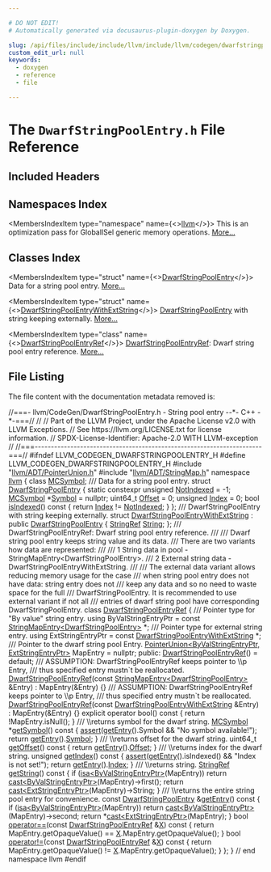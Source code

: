 ```yaml
---

# DO NOT EDIT!
# Automatically generated via docusaurus-plugin-doxygen by Doxygen.

slug: /api/files/include/include/llvm/include/llvm/codegen/dwarfstringpoolentry-h
custom_edit_url: null
keywords:
  - doxygen
  - reference
  - file

---
```





# The `DwarfStringPoolEntry.h` File Reference

<DoxygenPage pluginConfig={pluginConfig}>



## Included Headers

<IncludesList>
<IncludesListItem
  filePath="llvm/ADT/PointerUnion.h"
  permalink="/docs/api/files/include/include/llvm/include/llvm/adt/pointerunion-h"
  isLocal="true" />
<IncludesListItem
  filePath="llvm/ADT/StringMap.h"
  permalink="/docs/api/files/include/include/llvm/include/llvm/adt/stringmap-h"
  isLocal="true" />
</IncludesList>

## Namespaces Index

<MembersIndex>

<MembersIndexItem
  type="namespace"
  name={<><a href="/docs/api/namespaces/llvm">llvm</a></>}>
This is an optimization pass for GlobalISel generic memory operations. <a href="/docs/api/namespaces/llvm/#details">More...</a>
</MembersIndexItem>

</MembersIndex>

## Classes Index

<MembersIndex>

<MembersIndexItem
  type="struct"
  name={<><a href="/docs/api/structs/llvm/dwarfstringpoolentry">DwarfStringPoolEntry</a></>}>
Data for a string pool entry. <a href="/docs/api/structs/llvm/dwarfstringpoolentry/#details">More...</a>
</MembersIndexItem>

<MembersIndexItem
  type="struct"
  name={<><a href="/docs/api/structs/llvm/dwarfstringpoolentrywithextstring">DwarfStringPoolEntryWithExtString</a></>}>
<a href="/docs/api/structs/llvm/dwarfstringpoolentry">DwarfStringPoolEntry</a> with string keeping externally. <a href="/docs/api/structs/llvm/dwarfstringpoolentrywithextstring/#details">More...</a>
</MembersIndexItem>

<MembersIndexItem
  type="class"
  name={<><a href="/docs/api/classes/llvm/dwarfstringpoolentryref">DwarfStringPoolEntryRef</a></>}>
<a href="/docs/api/classes/llvm/dwarfstringpoolentryref">DwarfStringPoolEntryRef</a>: Dwarf string pool entry reference. <a href="/docs/api/classes/llvm/dwarfstringpoolentryref/#details">More...</a>
</MembersIndexItem>

</MembersIndex>


## File Listing

The file content with the documentation metadata removed is:

<ProgramListing>

<Link id="l00001" /><CodeLine lineNumber="1"><span class="doxyHighlightComment">//===- llvm/CodeGen/DwarfStringPoolEntry.h - String pool entry --&#42;- C++ -&#42;-===//</span></CodeLine>
<Link id="l00002" /><CodeLine lineNumber="2"><span class="doxyHighlightComment">//</span></CodeLine>
<Link id="l00003" /><CodeLine lineNumber="3"><span class="doxyHighlightComment">// Part of the LLVM Project, under the Apache License v2.0 with LLVM Exceptions.</span></CodeLine>
<Link id="l00004" /><CodeLine lineNumber="4"><span class="doxyHighlightComment">// See https://llvm.org/LICENSE.txt for license information.</span></CodeLine>
<Link id="l00005" /><CodeLine lineNumber="5"><span class="doxyHighlightComment">// SPDX-License-Identifier: Apache-2.0 WITH LLVM-exception</span></CodeLine>
<Link id="l00006" /><CodeLine lineNumber="6"><span class="doxyHighlightComment">//</span></CodeLine>
<Link id="l00007" /><CodeLine lineNumber="7"><span class="doxyHighlightComment">//===----------------------------------------------------------------------===//</span></CodeLine>
<Link id="l00008" /><CodeLine lineNumber="8"></CodeLine>
<Link id="l00009" /><CodeLine lineNumber="9"><span class="doxyHighlightPreprocessor">#ifndef LLVM&#95;CODEGEN&#95;DWARFSTRINGPOOLENTRY&#95;H</span></CodeLine>
<Link id="l00010" /><CodeLine lineNumber="10"><span class="doxyHighlightPreprocessor">#define LLVM&#95;CODEGEN&#95;DWARFSTRINGPOOLENTRY&#95;H</span></CodeLine>
<Link id="l00011" /><CodeLine lineNumber="11"></CodeLine>
<Link id="l00012" /><CodeLine lineNumber="12"><span class="doxyHighlightPreprocessor">#include &quot;<a href="/docs/api/files/include/include/llvm/include/llvm/adt/pointerunion-h">llvm/ADT/PointerUnion.h</a>&quot;</span></CodeLine>
<Link id="l00013" /><CodeLine lineNumber="13"><span class="doxyHighlightPreprocessor">#include &quot;<a href="/docs/api/files/include/include/llvm/include/llvm/adt/stringmap-h">llvm/ADT/StringMap.h</a>&quot;</span></CodeLine>
<Link id="l00014" /><CodeLine lineNumber="14"></CodeLine>
<Link id="l00015" /><CodeLine lineNumber="15"><span class="doxyHighlightKeyword">namespace </span><span class="doxyHighlight"><a href="/docs/api/namespaces/llvm">llvm</a> &#123;</span></CodeLine>
<Link id="l00016" /><CodeLine lineNumber="16"></CodeLine>
<Link id="l00017" /><CodeLine lineNumber="17"><span class="doxyHighlightKeyword">class </span><span class="doxyHighlight"><a href="/docs/api/classes/llvm/mcsymbol">MCSymbol</a>;</span></CodeLine>
<Link id="l00018" /><CodeLine lineNumber="18"></CodeLine>
<Link id="l00019" /><CodeLine lineNumber="19"><span class="doxyHighlightComment">/// Data for a string pool entry.</span></CodeLine>
<Link id="l00020" /><CodeLine lineNumber="20" lineLink="/docs/api/structs/llvm/dwarfstringpoolentry"><span class="doxyHighlightKeyword">struct </span><span class="doxyHighlight"><a href="/docs/api/structs/llvm/dwarfstringpoolentry">DwarfStringPoolEntry</a> &#123;</span></CodeLine>
<Link id="l00021" /><CodeLine lineNumber="21" lineLink="/docs/api/structs/llvm/dwarfstringpoolentry/#a7a1b7fb50f627423becd2123526ff26b"><span class="doxyHighlight">  </span><span class="doxyHighlightKeyword">static</span><span class="doxyHighlight"> </span><span class="doxyHighlightKeyword">constexpr</span><span class="doxyHighlight"> </span><span class="doxyHighlightKeywordType">unsigned</span><span class="doxyHighlight"> <a href="/docs/api/structs/llvm/dwarfstringpoolentry/#a7a1b7fb50f627423becd2123526ff26b">NotIndexed</a> = -1;</span></CodeLine>
<Link id="l00022" /><CodeLine lineNumber="22"></CodeLine>
<Link id="l00023" /><CodeLine lineNumber="23" lineLink="/docs/api/structs/llvm/dwarfstringpoolentry/#acefe965e3ed0ea37d9578f82dc01cb7a"><span class="doxyHighlight">  <a href="/docs/api/classes/llvm/mcsymbol">MCSymbol</a> &#42;<a href="/docs/api/structs/llvm/dwarfstringpoolentry/#acefe965e3ed0ea37d9578f82dc01cb7a">Symbol</a> = </span><span class="doxyHighlightKeyword">nullptr</span><span class="doxyHighlight">;</span></CodeLine>
<Link id="l00024" /><CodeLine lineNumber="24" lineLink="/docs/api/structs/llvm/dwarfstringpoolentry/#aa406c884c8fb2d9b2fee2aa3865d832d"><span class="doxyHighlight">  uint64&#95;t <a href="/docs/api/structs/llvm/dwarfstringpoolentry/#aa406c884c8fb2d9b2fee2aa3865d832d">Offset</a> = 0;</span></CodeLine>
<Link id="l00025" /><CodeLine lineNumber="25" lineLink="/docs/api/structs/llvm/dwarfstringpoolentry/#a5ec8790ec7c63fb9e58de82b2774fac9"><span class="doxyHighlight">  </span><span class="doxyHighlightKeywordType">unsigned</span><span class="doxyHighlight"> <a href="/docs/api/structs/llvm/dwarfstringpoolentry/#a5ec8790ec7c63fb9e58de82b2774fac9">Index</a> = 0;</span></CodeLine>
<Link id="l00026" /><CodeLine lineNumber="26"></CodeLine>
<Link id="l00027" /><CodeLine lineNumber="27" lineLink="/docs/api/structs/llvm/dwarfstringpoolentry/#a0f63507e2c65d915e897f80e1f121091"><span class="doxyHighlight">  </span><span class="doxyHighlightKeywordType">bool</span><span class="doxyHighlight"> <a href="/docs/api/structs/llvm/dwarfstringpoolentry/#a0f63507e2c65d915e897f80e1f121091">isIndexed</a>()</span><span class="doxyHighlightKeyword"> const </span><span class="doxyHighlight">&#123; </span><span class="doxyHighlightKeywordFlow">return</span><span class="doxyHighlight"> <a href="/docs/api/structs/llvm/dwarfstringpoolentry/#a5ec8790ec7c63fb9e58de82b2774fac9">Index</a> != <a href="/docs/api/structs/llvm/dwarfstringpoolentry/#a7a1b7fb50f627423becd2123526ff26b">NotIndexed</a>; &#125;</span></CodeLine>
<Link id="l00028" /><CodeLine lineNumber="28"><span class="doxyHighlight">&#125;;</span></CodeLine>
<Link id="l00029" /><CodeLine lineNumber="29"></CodeLine>
<Link id="l00030" /><CodeLine lineNumber="30"><span class="doxyHighlightComment">/// DwarfStringPoolEntry with string keeping externally.</span></CodeLine>
<Link id="l00031" /><CodeLine lineNumber="31" lineLink="/docs/api/structs/llvm/dwarfstringpoolentrywithextstring"><span class="doxyHighlightKeyword">struct </span><span class="doxyHighlight"><a href="/docs/api/structs/llvm/dwarfstringpoolentrywithextstring">DwarfStringPoolEntryWithExtString</a> : </span><span class="doxyHighlightKeyword">public</span><span class="doxyHighlight"> <a href="/docs/api/structs/llvm/dwarfstringpoolentry">DwarfStringPoolEntry</a> &#123;</span></CodeLine>
<Link id="l00032" /><CodeLine lineNumber="32" lineLink="/docs/api/structs/llvm/dwarfstringpoolentrywithextstring/#ad9753ce2d5673ac4b4acd65ed68daa88"><span class="doxyHighlight">  <a href="/docs/api/classes/llvm/stringref">StringRef</a> <a href="/docs/api/structs/llvm/dwarfstringpoolentrywithextstring/#ad9753ce2d5673ac4b4acd65ed68daa88">String</a>;</span></CodeLine>
<Link id="l00033" /><CodeLine lineNumber="33"><span class="doxyHighlight">&#125;;</span></CodeLine>
<Link id="l00034" /><CodeLine lineNumber="34"></CodeLine>
<Link id="l00035" /><CodeLine lineNumber="35"><span class="doxyHighlightComment">/// DwarfStringPoolEntryRef: Dwarf string pool entry reference.</span></CodeLine>
<Link id="l00036" /><CodeLine lineNumber="36"><span class="doxyHighlightComment">///</span></CodeLine>
<Link id="l00037" /><CodeLine lineNumber="37"><span class="doxyHighlightComment">/// Dwarf string pool entry keeps string value and its data.</span></CodeLine>
<Link id="l00038" /><CodeLine lineNumber="38"><span class="doxyHighlightComment">/// There are two variants how data are represented:</span></CodeLine>
<Link id="l00039" /><CodeLine lineNumber="39"><span class="doxyHighlightComment">///</span></CodeLine>
<Link id="l00040" /><CodeLine lineNumber="40"><span class="doxyHighlightComment">///   1 String data in pool  - StringMapEntry&lt;DwarfStringPoolEntry&gt;.</span></CodeLine>
<Link id="l00041" /><CodeLine lineNumber="41"><span class="doxyHighlightComment">///   2 External string data - DwarfStringPoolEntryWithExtString.</span></CodeLine>
<Link id="l00042" /><CodeLine lineNumber="42"><span class="doxyHighlightComment">///</span></CodeLine>
<Link id="l00043" /><CodeLine lineNumber="43"><span class="doxyHighlightComment">/// The external data variant allows reducing memory usage for the case</span></CodeLine>
<Link id="l00044" /><CodeLine lineNumber="44"><span class="doxyHighlightComment">/// when string pool entry does not have data: string entry does not</span></CodeLine>
<Link id="l00045" /><CodeLine lineNumber="45"><span class="doxyHighlightComment">/// keep any data and so no need to waste space for the full</span></CodeLine>
<Link id="l00046" /><CodeLine lineNumber="46"><span class="doxyHighlightComment">/// DwarfStringPoolEntry. It is recommended to use external variant if not all</span></CodeLine>
<Link id="l00047" /><CodeLine lineNumber="47"><span class="doxyHighlightComment">/// entries of dwarf string pool have corresponding DwarfStringPoolEntry.</span></CodeLine>
<Link id="l00048" /><CodeLine lineNumber="48"></CodeLine>
<Link id="l00049" /><CodeLine lineNumber="49" lineLink="/docs/api/classes/llvm/dwarfstringpoolentryref"><span class="doxyHighlightKeyword">class </span><span class="doxyHighlight"><a href="/docs/api/classes/llvm/dwarfstringpoolentryref/#a747c3f0eda29a4b8cea30091c7e975cd">DwarfStringPoolEntryRef</a> &#123;</span></CodeLine>
<Link id="l00050" /><CodeLine lineNumber="50"><span class="doxyHighlightComment">  /// Pointer type for &quot;By value&quot; string entry.</span></CodeLine>
<Link id="l00051" /><CodeLine lineNumber="51"><span class="doxyHighlight">  </span><span class="doxyHighlightKeyword">using </span><span class="doxyHighlight">ByValStringEntryPtr = </span><span class="doxyHighlightKeyword">const</span><span class="doxyHighlight"> <a href="/docs/api/classes/llvm/stringmapentry">StringMapEntry&lt;DwarfStringPoolEntry&gt;</a> &#42;;</span></CodeLine>
<Link id="l00052" /><CodeLine lineNumber="52"></CodeLine>
<Link id="l00053" /><CodeLine lineNumber="53"><span class="doxyHighlightComment">  /// Pointer type for external string entry.</span></CodeLine>
<Link id="l00054" /><CodeLine lineNumber="54"><span class="doxyHighlight">  </span><span class="doxyHighlightKeyword">using </span><span class="doxyHighlight">ExtStringEntryPtr = </span><span class="doxyHighlightKeyword">const</span><span class="doxyHighlight"> <a href="/docs/api/structs/llvm/dwarfstringpoolentrywithextstring">DwarfStringPoolEntryWithExtString</a> &#42;;</span></CodeLine>
<Link id="l00055" /><CodeLine lineNumber="55"></CodeLine>
<Link id="l00056" /><CodeLine lineNumber="56"><span class="doxyHighlightComment">  /// Pointer to the dwarf string pool Entry.</span></CodeLine>
<Link id="l00057" /><CodeLine lineNumber="57"><span class="doxyHighlight">  <a href="/docs/api/classes/llvm/pointerunion">PointerUnion&lt;ByValStringEntryPtr, ExtStringEntryPtr&gt;</a> MapEntry = </span><span class="doxyHighlightKeyword">nullptr</span><span class="doxyHighlight">;</span></CodeLine>
<Link id="l00058" /><CodeLine lineNumber="58"></CodeLine>
<Link id="l00059" /><CodeLine lineNumber="59"><span class="doxyHighlightKeyword">public</span><span class="doxyHighlight">:</span></CodeLine>
<Link id="l00060" /><CodeLine lineNumber="60" lineLink="/docs/api/classes/llvm/dwarfstringpoolentryref/#a747c3f0eda29a4b8cea30091c7e975cd"><span class="doxyHighlight">  <a href="/docs/api/classes/llvm/dwarfstringpoolentryref/#a747c3f0eda29a4b8cea30091c7e975cd">DwarfStringPoolEntryRef</a>() = </span><span class="doxyHighlightKeywordFlow">default</span><span class="doxyHighlight">;</span></CodeLine>
<Link id="l00061" /><CodeLine lineNumber="61"></CodeLine>
<Link id="l00062" /><CodeLine lineNumber="62"><span class="doxyHighlightComment">  /// ASSUMPTION: DwarfStringPoolEntryRef keeps pointer to \\p Entry,</span></CodeLine>
<Link id="l00063" /><CodeLine lineNumber="63"><span class="doxyHighlightComment">  /// thus specified entry mustn&#96;t be reallocated.</span></CodeLine>
<Link id="l00064" /><CodeLine lineNumber="64"><span class="doxyHighlight">  <a href="/docs/api/classes/llvm/dwarfstringpoolentryref/#a747c3f0eda29a4b8cea30091c7e975cd">DwarfStringPoolEntryRef</a>(</span><span class="doxyHighlightKeyword">const</span><span class="doxyHighlight"> <a href="/docs/api/classes/llvm/stringmapentry">StringMapEntry&lt;DwarfStringPoolEntry&gt;</a> &amp;Entry)</span></CodeLine>
<Link id="l00065" /><CodeLine lineNumber="65"><span class="doxyHighlight">      : MapEntry(&amp;Entry) &#123;&#125;</span></CodeLine>
<Link id="l00066" /><CodeLine lineNumber="66"></CodeLine>
<Link id="l00067" /><CodeLine lineNumber="67"><span class="doxyHighlightComment">  /// ASSUMPTION: DwarfStringPoolEntryRef keeps pointer to \\p Entry,</span></CodeLine>
<Link id="l00068" /><CodeLine lineNumber="68"><span class="doxyHighlightComment">  /// thus specified entry mustn&#96;t be reallocated.</span></CodeLine>
<Link id="l00069" /><CodeLine lineNumber="69" lineLink="/docs/api/classes/llvm/dwarfstringpoolentryref/#aba578baca5b932aec30ae208a5f2d251"><span class="doxyHighlight">  <a href="/docs/api/classes/llvm/dwarfstringpoolentryref/#aba578baca5b932aec30ae208a5f2d251">DwarfStringPoolEntryRef</a>(</span><span class="doxyHighlightKeyword">const</span><span class="doxyHighlight"> <a href="/docs/api/structs/llvm/dwarfstringpoolentrywithextstring">DwarfStringPoolEntryWithExtString</a> &amp;Entry)</span></CodeLine>
<Link id="l00070" /><CodeLine lineNumber="70"><span class="doxyHighlight">      : MapEntry(&amp;Entry) &#123;&#125;</span></CodeLine>
<Link id="l00071" /><CodeLine lineNumber="71"></CodeLine>
<Link id="l00072" /><CodeLine lineNumber="72" lineLink="/docs/api/classes/llvm/dwarfstringpoolentryref/#a72652b3a9ad874224db0ac8a9cf3ace2"><span class="doxyHighlight">  </span><span class="doxyHighlightKeyword">explicit</span><span class="doxyHighlight"> </span><span class="doxyHighlightKeyword">operator</span><span class="doxyHighlight"> bool()</span><span class="doxyHighlightKeyword"> const </span><span class="doxyHighlight">&#123; </span><span class="doxyHighlightKeywordFlow">return</span><span class="doxyHighlight"> !MapEntry.isNull(); &#125;</span></CodeLine>
<Link id="l00073" /><CodeLine lineNumber="73"></CodeLine>
<Link id="l00074" /><CodeLine lineNumber="74"><span class="doxyHighlightComment">  /// \\returns symbol for the dwarf string.</span></CodeLine>
<Link id="l00075" /><CodeLine lineNumber="75" lineLink="/docs/api/classes/llvm/dwarfstringpoolentryref/#ae0cadcb3f3cd8b7bad5fd2d044c24643"><span class="doxyHighlight">  <a href="/docs/api/classes/llvm/mcsymbol">MCSymbol</a> &#42;<a href="/docs/api/classes/llvm/dwarfstringpoolentryref/#ae0cadcb3f3cd8b7bad5fd2d044c24643">getSymbol</a>()</span><span class="doxyHighlightKeyword"> const </span><span class="doxyHighlight">&#123;</span></CodeLine>
<Link id="l00076" /><CodeLine lineNumber="76"><span class="doxyHighlight">    <a href="/docs/api/files/lib/lib/target/lib/target/amdgpu/silowercontrolflow-cpp/#a4868c5d81c5ccc98c47aeab6244346a0">assert</a>(<a href="/docs/api/classes/llvm/dwarfstringpoolentryref/#a19bdd968558bb15b3dcf9477866c0ace">getEntry</a>().Symbol &amp;&amp; </span><span class="doxyHighlightStringLiteral">&quot;No symbol available!&quot;</span><span class="doxyHighlight">);</span></CodeLine>
<Link id="l00077" /><CodeLine lineNumber="77"><span class="doxyHighlight">    </span><span class="doxyHighlightKeywordFlow">return</span><span class="doxyHighlight"> <a href="/docs/api/classes/llvm/dwarfstringpoolentryref/#a19bdd968558bb15b3dcf9477866c0ace">getEntry</a>().<a href="/docs/api/structs/llvm/dwarfstringpoolentry/#acefe965e3ed0ea37d9578f82dc01cb7a">Symbol</a>;</span></CodeLine>
<Link id="l00078" /><CodeLine lineNumber="78"><span class="doxyHighlight">  &#125;</span></CodeLine>
<Link id="l00079" /><CodeLine lineNumber="79"></CodeLine>
<Link id="l00080" /><CodeLine lineNumber="80"><span class="doxyHighlightComment">  /// \\returns offset for the dwarf string.</span></CodeLine>
<Link id="l00081" /><CodeLine lineNumber="81" lineLink="/docs/api/classes/llvm/dwarfstringpoolentryref/#a74ed912ccb6cd7a7c5cc2a8543da9d89"><span class="doxyHighlight">  uint64&#95;t <a href="/docs/api/classes/llvm/dwarfstringpoolentryref/#a74ed912ccb6cd7a7c5cc2a8543da9d89">getOffset</a>()</span><span class="doxyHighlightKeyword"> const </span><span class="doxyHighlight">&#123; </span><span class="doxyHighlightKeywordFlow">return</span><span class="doxyHighlight"> <a href="/docs/api/classes/llvm/dwarfstringpoolentryref/#a19bdd968558bb15b3dcf9477866c0ace">getEntry</a>().<a href="/docs/api/structs/llvm/dwarfstringpoolentry/#aa406c884c8fb2d9b2fee2aa3865d832d">Offset</a>; &#125;</span></CodeLine>
<Link id="l00082" /><CodeLine lineNumber="82"></CodeLine>
<Link id="l00083" /><CodeLine lineNumber="83"><span class="doxyHighlightComment">  /// \\returns index for the dwarf string.</span></CodeLine>
<Link id="l00084" /><CodeLine lineNumber="84" lineLink="/docs/api/classes/llvm/dwarfstringpoolentryref/#a357ae759731d2b8d69f8613004f8c8b2"><span class="doxyHighlight">  </span><span class="doxyHighlightKeywordType">unsigned</span><span class="doxyHighlight"> <a href="/docs/api/classes/llvm/dwarfstringpoolentryref/#a357ae759731d2b8d69f8613004f8c8b2">getIndex</a>()</span><span class="doxyHighlightKeyword"> const </span><span class="doxyHighlight">&#123;</span></CodeLine>
<Link id="l00085" /><CodeLine lineNumber="85"><span class="doxyHighlight">    <a href="/docs/api/files/lib/lib/target/lib/target/amdgpu/silowercontrolflow-cpp/#a4868c5d81c5ccc98c47aeab6244346a0">assert</a>(<a href="/docs/api/classes/llvm/dwarfstringpoolentryref/#a19bdd968558bb15b3dcf9477866c0ace">getEntry</a>().isIndexed() &amp;&amp; </span><span class="doxyHighlightStringLiteral">&quot;Index is not set!&quot;</span><span class="doxyHighlight">);</span></CodeLine>
<Link id="l00086" /><CodeLine lineNumber="86"><span class="doxyHighlight">    </span><span class="doxyHighlightKeywordFlow">return</span><span class="doxyHighlight"> <a href="/docs/api/classes/llvm/dwarfstringpoolentryref/#a19bdd968558bb15b3dcf9477866c0ace">getEntry</a>().<a href="/docs/api/structs/llvm/dwarfstringpoolentry/#a5ec8790ec7c63fb9e58de82b2774fac9">Index</a>;</span></CodeLine>
<Link id="l00087" /><CodeLine lineNumber="87"><span class="doxyHighlight">  &#125;</span></CodeLine>
<Link id="l00088" /><CodeLine lineNumber="88"></CodeLine>
<Link id="l00089" /><CodeLine lineNumber="89"><span class="doxyHighlightComment">  /// \\returns string.</span></CodeLine>
<Link id="l00090" /><CodeLine lineNumber="90" lineLink="/docs/api/classes/llvm/dwarfstringpoolentryref/#a42fcdbe75a2931cb341fcdd3815147a9"><span class="doxyHighlight">  <a href="/docs/api/classes/llvm/stringref">StringRef</a> <a href="/docs/api/classes/llvm/dwarfstringpoolentryref/#a42fcdbe75a2931cb341fcdd3815147a9">getString</a>()</span><span class="doxyHighlightKeyword"> const </span><span class="doxyHighlight">&#123;</span></CodeLine>
<Link id="l00091" /><CodeLine lineNumber="91"><span class="doxyHighlight">    </span><span class="doxyHighlightKeywordFlow">if</span><span class="doxyHighlight"> (<a href="/docs/api/namespaces/llvm/#a92ca992e52dddc420f4b069cae06dfbe">isa&lt;ByValStringEntryPtr&gt;</a>(MapEntry))</span></CodeLine>
<Link id="l00092" /><CodeLine lineNumber="92"><span class="doxyHighlight">      </span><span class="doxyHighlightKeywordFlow">return</span><span class="doxyHighlight"> <a href="/docs/api/namespaces/llvm/#ac4fc845f5ed92de63cd4474f128f5fc5">cast&lt;ByValStringEntryPtr&gt;</a>(MapEntry)-&gt;first();</span></CodeLine>
<Link id="l00093" /><CodeLine lineNumber="93"></CodeLine>
<Link id="l00094" /><CodeLine lineNumber="94"><span class="doxyHighlight">    </span><span class="doxyHighlightKeywordFlow">return</span><span class="doxyHighlight"> <a href="/docs/api/namespaces/llvm/#ac4fc845f5ed92de63cd4474f128f5fc5">cast&lt;ExtStringEntryPtr&gt;</a>(MapEntry)-&gt;String;</span></CodeLine>
<Link id="l00095" /><CodeLine lineNumber="95"><span class="doxyHighlight">  &#125;</span></CodeLine>
<Link id="l00096" /><CodeLine lineNumber="96"></CodeLine>
<Link id="l00097" /><CodeLine lineNumber="97"><span class="doxyHighlightComment">  /// \\returns the entire string pool entry for convenience.</span></CodeLine>
<Link id="l00098" /><CodeLine lineNumber="98" lineLink="/docs/api/classes/llvm/dwarfstringpoolentryref/#a19bdd968558bb15b3dcf9477866c0ace"><span class="doxyHighlight">  </span><span class="doxyHighlightKeyword">const</span><span class="doxyHighlight"> <a href="/docs/api/structs/llvm/dwarfstringpoolentry">DwarfStringPoolEntry</a> &amp;<a href="/docs/api/classes/llvm/dwarfstringpoolentryref/#a19bdd968558bb15b3dcf9477866c0ace">getEntry</a>()</span><span class="doxyHighlightKeyword"> const </span><span class="doxyHighlight">&#123;</span></CodeLine>
<Link id="l00099" /><CodeLine lineNumber="99"><span class="doxyHighlight">    </span><span class="doxyHighlightKeywordFlow">if</span><span class="doxyHighlight"> (<a href="/docs/api/namespaces/llvm/#a92ca992e52dddc420f4b069cae06dfbe">isa&lt;ByValStringEntryPtr&gt;</a>(MapEntry))</span></CodeLine>
<Link id="l00100" /><CodeLine lineNumber="100"><span class="doxyHighlight">      </span><span class="doxyHighlightKeywordFlow">return</span><span class="doxyHighlight"> <a href="/docs/api/namespaces/llvm/#ac4fc845f5ed92de63cd4474f128f5fc5">cast&lt;ByValStringEntryPtr&gt;</a>(MapEntry)-&gt;second;</span></CodeLine>
<Link id="l00101" /><CodeLine lineNumber="101"></CodeLine>
<Link id="l00102" /><CodeLine lineNumber="102"><span class="doxyHighlight">    </span><span class="doxyHighlightKeywordFlow">return</span><span class="doxyHighlight"> &#42;<a href="/docs/api/namespaces/llvm/#ac4fc845f5ed92de63cd4474f128f5fc5">cast&lt;ExtStringEntryPtr&gt;</a>(MapEntry);</span></CodeLine>
<Link id="l00103" /><CodeLine lineNumber="103"><span class="doxyHighlight">  &#125;</span></CodeLine>
<Link id="l00104" /><CodeLine lineNumber="104"></CodeLine>
<Link id="l00105" /><CodeLine lineNumber="105" lineLink="/docs/api/classes/llvm/dwarfstringpoolentryref/#a7faec5e3c71e75f99c6fcdcdd9ca602a"><span class="doxyHighlight">  </span><span class="doxyHighlightKeywordType">bool</span><span class="doxyHighlight"> <a href="/docs/api/classes/llvm/dwarfstringpoolentryref/#a7faec5e3c71e75f99c6fcdcdd9ca602a">operator==</a>(</span><span class="doxyHighlightKeyword">const</span><span class="doxyHighlight"> <a href="/docs/api/classes/llvm/dwarfstringpoolentryref/#a747c3f0eda29a4b8cea30091c7e975cd">DwarfStringPoolEntryRef</a> &amp;<a href="/docs/api/files/lib/lib/tablegen/tablegenbackendskeleton-cpp/#ab60f28d7a141ac46ccc200176a1bca8b">X</a>)</span><span class="doxyHighlightKeyword"> const </span><span class="doxyHighlight">&#123;</span></CodeLine>
<Link id="l00106" /><CodeLine lineNumber="106"><span class="doxyHighlight">    </span><span class="doxyHighlightKeywordFlow">return</span><span class="doxyHighlight"> MapEntry.getOpaqueValue() == <a href="/docs/api/files/lib/lib/tablegen/tablegenbackendskeleton-cpp/#ab60f28d7a141ac46ccc200176a1bca8b">X</a>.MapEntry.getOpaqueValue();</span></CodeLine>
<Link id="l00107" /><CodeLine lineNumber="107"><span class="doxyHighlight">  &#125;</span></CodeLine>
<Link id="l00108" /><CodeLine lineNumber="108"></CodeLine>
<Link id="l00109" /><CodeLine lineNumber="109" lineLink="/docs/api/classes/llvm/dwarfstringpoolentryref/#a0db455ae963fb767ae7ba78ccf3007ba"><span class="doxyHighlight">  </span><span class="doxyHighlightKeywordType">bool</span><span class="doxyHighlight"> <a href="/docs/api/classes/llvm/dwarfstringpoolentryref/#a0db455ae963fb767ae7ba78ccf3007ba">operator!=</a>(</span><span class="doxyHighlightKeyword">const</span><span class="doxyHighlight"> <a href="/docs/api/classes/llvm/dwarfstringpoolentryref/#a747c3f0eda29a4b8cea30091c7e975cd">DwarfStringPoolEntryRef</a> &amp;<a href="/docs/api/files/lib/lib/tablegen/tablegenbackendskeleton-cpp/#ab60f28d7a141ac46ccc200176a1bca8b">X</a>)</span><span class="doxyHighlightKeyword"> const </span><span class="doxyHighlight">&#123;</span></CodeLine>
<Link id="l00110" /><CodeLine lineNumber="110"><span class="doxyHighlight">    </span><span class="doxyHighlightKeywordFlow">return</span><span class="doxyHighlight"> MapEntry.getOpaqueValue() != <a href="/docs/api/files/lib/lib/tablegen/tablegenbackendskeleton-cpp/#ab60f28d7a141ac46ccc200176a1bca8b">X</a>.MapEntry.getOpaqueValue();</span></CodeLine>
<Link id="l00111" /><CodeLine lineNumber="111"><span class="doxyHighlight">  &#125;</span></CodeLine>
<Link id="l00112" /><CodeLine lineNumber="112"><span class="doxyHighlight">&#125;;</span></CodeLine>
<Link id="l00113" /><CodeLine lineNumber="113"></CodeLine>
<Link id="l00114" /><CodeLine lineNumber="114"><span class="doxyHighlight">&#125; </span><span class="doxyHighlightComment">// end namespace llvm</span></CodeLine>
<Link id="l00115" /><CodeLine lineNumber="115"></CodeLine>
<Link id="l00116" /><CodeLine lineNumber="116"><span class="doxyHighlightPreprocessor">#endif</span></CodeLine>

</ProgramListing>


</DoxygenPage>
